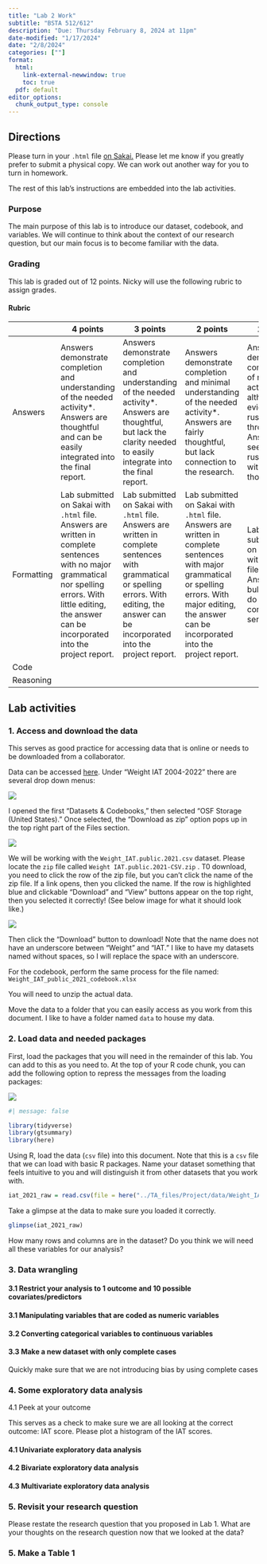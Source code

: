 ```yaml
---
title: "Lab 2 Work"
subtitle: "BSTA 512/612"
description: "Due: Thursday February 8, 2024 at 11pm"
date-modified: "1/17/2024"
date: "2/8/2024"
categories: [""]
format: 
  html:
    link-external-newwindow: true
    toc: true
  pdf: default 
editor_options: 
  chunk_output_type: console
---
```


## Directions

Please turn in your `.html` file [on Sakai.](https://sakai.ohsu.edu/portal/site/BSTA-512-1-AB-W24/tool/961ec5ef-d7f9-4518-be16-25f7af3d6be4?panel=Main) Please let me know if you greatly prefer to submit a physical copy. We can work out another way for you to turn in homework.

The rest of this lab's instructions are embedded into the lab activities.

### Purpose

The main purpose of this lab is to introduce our dataset, codebook, and variables. We will continue to think about the context of our research question, but our main focus is to become familiar with the data.

### Grading

This lab is graded out of 12 points. Nicky will use the following rubric to assign grades.

#### Rubric

|            | 4 points                                                                                                                                                                                                        | 3 points                                                                                                                                                                                       | 2 points                                                                                                                                                                                                   | 1 point                                                                                                                                 | 0 points                                                                                                |
|------------|------------|------------|------------|------------|------------|
| Answers    | Answers demonstrate completion and understanding of the needed activity\*. Answers are thoughtful and can be easily integrated into the final report.                                                           | Answers demonstrate completion and understanding of the needed activity\*. Answers are thoughtful, but lack the clarity needed to easily integrate into the final report.                      | Answers demonstrate completion and minimal understanding of the needed activity\*. Answers are fairly thoughtful, but lack connection to the research.                                                     | Answers demonstrate completion of needed activities\*, although evidently rushed through. Answers seem rushed and with minimal thought. | It is evident that the needed activities\* were not completed. Answers seem rushed and without thought. |
| Formatting | Lab submitted on Sakai with `.html` file. Answers are written in complete sentences with no major grammatical nor spelling errors. With little editing, the answer can be incorporated into the project report. | Lab submitted on Sakai with `.html` file. Answers are written in complete sentences with grammatical or spelling errors. With editing, the answer can be incorporated into the project report. | Lab submitted on Sakai with `.html` file. Answers are written in complete sentences with major grammatical or spelling errors. With major editing, the answer can be incorporated into the project report. | Lab submitted on Sakai with `.html` file. Answers are bulletted or do not use complete sentences.                                       | Lab *not* submitted on Sakai with `.html` file.                                                         |
| Code       |                                                                                                                                                                                                                 |                                                                                                                                                                                                |                                                                                                                                                                                                            |                                                                                                                                         |                                                                                                         |
| Reasoning  |                                                                                                                                                                                                                 |                                                                                                                                                                                                |                                                                                                                                                                                                            |                                                                                                                                         |                                                                                                         |

## Lab activities

### 1. Access and download the data

This serves as good practice for accessing data that is online or needs to be downloaded from a collaborator.

Data can be accessed [here](https://osf.io/iay3x/). Under "Weight IAT 2004-2022" there are several drop down menus:

![](images/data_access_1.png)

I opened the first "Datasets & Codebooks," then selected "OSF Storage (United States)." Once selected, the "Download as zip" option pops up in the top right part of the Files section.

![](images/data_access_2.png)

We will be working with the `Weight_IAT.public.2021.csv` dataset. Please locate the `zip` file called `Weight IAT.public.2021-CSV.zip` . T0 download, you need to click the row of the zip file, but you can't click the name of the zip file. If a link opens, then you clicked the name. If the row is highlighted blue and clickable "Download" and "View" buttons appear on the top right, then you selected it correctly! (See below image for what it should look like.)

![](images/data_access_3.png)

Then click the "Download" button to download! Note that the name does not have an underscore between "Weight" and "IAT." I like to have my datasets named without spaces, so I will replace the space with an underscore.

For the codebook, perform the same process for the file named: `Weight_IAT_public_2021_codebook.xlsx`

You will need to unzip the actual data.

Move the data to a folder that you can easily access as you work from this document. I like to have a folder named `data` to house my data.

### 2. Load data and needed packages

First, load the packages that you will need in the remainder of this lab. You can add to this as you need to. At the top of your R code chunk, you can add the following option to repress the messages from the loading packages:

![](images/r_message.png)

```r
#| message: false

library(tidyverse)
library(gtsummary)
library(here)
```

Using R, load the data (`csv` file) into this document. Note that this is a `csv` file that we can load with basic R packages. Name your dataset something that feels intuitive to you and will distinguish it from other datasets that you work with.

```r
iat_2021_raw = read.csv(file = here("../TA_files/Project/data/Weight_IAT.public.2021.csv"))
```

Take a glimpse at the data to make sure you loaded it correctly.

```r
glimpse(iat_2021_raw)
```

How many rows and columns are in the dataset? Do you think we will need all these variables for our analysis?

### 3. Data wrangling

#### 3.1 Restrict your analysis to 1 outcome and 10 possible covariates/predictors

#### 3.1 Manipulating variables that are coded as numeric variables

#### 3.2 Converting categorical variables to continuous variables

#### 3.3 Make a new dataset with only complete cases

Quickly make sure that we are not introducing bias by using complete cases

### 4. Some exploratory data analysis

4.1 Peek at your outcome

This serves as a check to make sure we are all looking at the correct outcome: IAT score. Please plot a histogram of the IAT scores.

#### 4.1 Univariate exploratory data analysis

#### 4.2 Bivariate exploratory data analysis

#### 4.3 Multivariate exploratory data analysis

### 5. Revisit your research question

Please restate the research question that you proposed in Lab 1. What are your thoughts on the research question now that we looked at the data?

### 5. Make a Table 1

